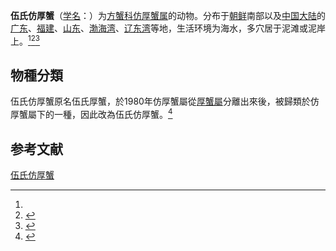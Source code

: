 {{Speciesbox
| name = 伍氏仿厚蟹
| status = 
| status_system = 
| image = 
| genus = Helicana
| species = wuana
| authority = (Rathbun, 1929)<ref name='id12032'>{{cite web| url =http://www.bioinfo.cn/db05/BjdwSpecies.php?action=view&id=12032| title =伍氏厚蟹| work =《中国动物物种编目数据库》| publisher =中国科学院微生物研究所| author =中国科学院动物研究所| accessdate =2009-04-28| deadurl =yes| archiveurl =https://web.archive.org/web/20160305003744/http://www.bioinfo.cn/db05/BjdwSpecies.php?action=view&id=12032| archivedate =2016-03-05}}</ref>
}}

'''伍氏仿厚蟹'''（[[学名|学名]]：{{lang|la|''Helicana wuana''}}）为[[方蟹科|方蟹科]][[仿厚蟹屬|仿厚蟹属]]的动物。分布于[[朝鲜|朝鲜]]南部以及[[中国大陆|中国大陆]]的[[广东|广东]]、[[福建|福建]]、[[山东|山东]]、[[渤海湾|渤海湾]]、[[辽东湾|辽东湾]]等地，生活环境为海水，多穴居于泥滩或泥岸上。<ref name='id12032'/><ref name=":2">{{Cite journal|title=Revision of the Helice/Chasmagnathus complex (Crustacea: Decapoda: Brachyura)|url=http://www.vliz.be/en/datasets-belgian-coast-and-sea?module=ref&refid=250473|last=Sakai|first=K.|last2=Türkay|first2=M.|date=2006|journal=Abhandlungen der Senckenbergischen Naturforschenden Gesellschaft|language=en|last3=Yang|first3=S.-L.|access-date=2021-06-10|archive-date=2021-06-10|archive-url=https://web.archive.org/web/20210610143215/http://www.vliz.be/en/datasets-belgian-coast-and-sea?module=ref&refid=250473}}</ref><ref name=":1">{{Cite journal|title=Taxonomy, phylogeny, and biogeography of the endemic mudflat crab Helicel Chasmagnathus complex (Crustacea: Brachyura: Varunidae) from East Asia|author=Shih, Hsi-Te, and Hiroshi Suzuki.|url=https://decapoda.nhm.org/pdfs/31797/31797.pdf|journal=Zoological Studies|issue=1|year=2008|volume=47|page=114-125|access-date=2021-06-10|archive-date=2021-04-14|archive-url=https://web.archive.org/web/20210414163941/https://decapoda.nhm.org/pdfs/31797/31797.pdf}}</ref>

== 物種分類 ==
伍氏仿厚蟹原名伍氏厚蟹，於1980年仿厚蟹屬從[[厚蟹属|厚蟹屬]]分離出來後，被歸類於仿厚蟹屬下的一種，因此改為伍氏仿厚蟹。<ref>{{cite journal|title=Notes on some Japanese and Chinese Helice with Helice (Helicana) n. subgen., including Helice (Helicana) japonica n. sp.(Crustacea: Decapoda)|date=1980|journal=Senckenberg. Biol|volume=60|page=393-411|author1=Katsushi Sakai|coauthors=Yatsuzuka}}</ref>

== 参考文献 ==
{{reflist}}

{{Wikispecies|Helice wuana}}
{{Taxonbar|from=Q10885231}}

[[Category:仿厚蟹属|伍氏仿厚蟹]]


{{螃蟹小作品}}